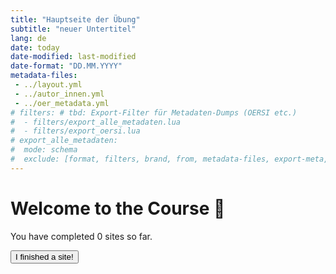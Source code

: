 ```yaml
---
title: "Hauptseite der Übung"
subtitle: "neuer Untertitel"
lang: de
date: today
date-modified: last-modified
date-format: "DD.MM.YYYY"
metadata-files: 
 - ../layout.yml
 - ../autor_innen.yml
 - ../oer_metadata.yml
# filters: # tbd: Export-Filter für Metadaten-Dumps (OERSI etc.)
#  - filters/export_alle_metadaten.lua
#  - filters/export_oersi.lua
# export_alle_metadaten:
#  mode: schema
#  exclude: [format, filters, brand, from, metadata-files, export-meta, export-meta-dir]
---
```


# Welcome to the Course 🎉

You have completed <span id="progress-count">0</span> sites so far.

<button id="add-progress">I finished a site!</button>

<script>
  // Initialize progress in localStorage if not set
  if (!localStorage.getItem('completedSites')) {
    localStorage.setItem('completedSites', '0');
  }

  // Function to update the displayed progress
  function updateProgress() {
    const count = localStorage.getItem('completedSites');
    document.getElementById('progress-count').textContent = count;
  }

  // Call once on page load
  updateProgress();

  // Increment progress when user clicks the button
  document.getElementById('add-progress').addEventListener('click', () => {
    let count = parseInt(localStorage.getItem('completedSites'));
    count += 1;
    localStorage.setItem('completedSites', count.toString());
    updateProgress();
  });
</script>
